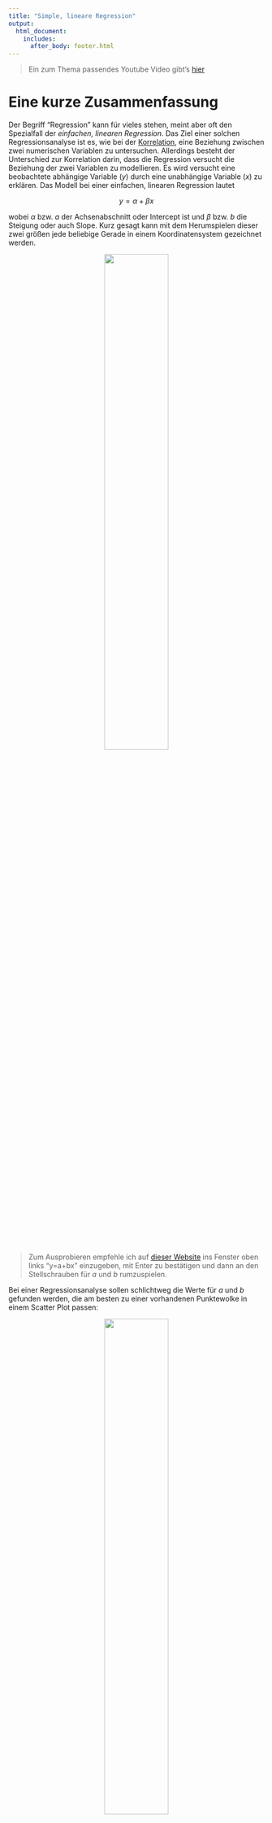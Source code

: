 ```yaml
---
title: "Simple, lineare Regression"
output: 
  html_document:
    includes:
      after_body: footer.html 
---
```


> Ein zum Thema passendes Youtube Video gibt's [hier](https://youtu.be/WWqE7YHR4Jc)

# Eine kurze Zusammenfassung
Der Begriff "Regression" kann für vieles stehen, meint aber oft den Spezialfall der *einfachen, linearen Regression*. Das Ziel einer solchen Regressionsanalyse ist es, wie bei der [Korrelation](stat_korrelation.html), eine Beziehung zwischen zwei numerischen Variablen zu untersuchen. Allerdings besteht der Unterschied zur Korrelation darin, dass die Regression versucht die Beziehung der zwei Variablen zu modellieren. Es wird versucht eine beobachtete abhängige Variable ($y$) durch eine unabhängige Variable ($x$) zu erklären. Das Modell bei einer einfachen, linearen Regression lautet

$$ y = \alpha + \beta x $$

wobei $\alpha$ bzw. $a$ der Achsenabschnitt oder Intercept ist und $\beta$ bzw. $b$ die Steigung oder auch Slope. Kurz gesagt kann mit dem Herumspielen dieser zwei größen jede beliebige Gerade in einem Koordinatensystem gezeichnet werden.

<center>
<img src="images/regressiontheorie.png" style="width:50%">
</center>

> Zum Ausprobieren empfehle ich auf [dieser Website](https://www.desmos.com/calculator) ins Fenster oben links "y=a+bx" einzugeben, mit Enter zu bestätigen und dann an den Stellschrauben für $a$ und $b$ rumzuspielen.

Bei einer Regressionsanalyse sollen schlichtweg die Werte für $a$ und $b$ gefunden werden, die am besten zu einer vorhandenen Punktewolke in einem Scatter Plot passen:

<center>
<img src="images/regressiontheorie2.png" style="width:50%">
</center>